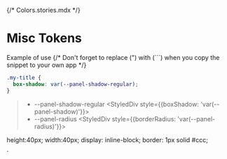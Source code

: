{/* Colors.stories.mdx */}


<Meta title="Tokens/Misc" />

# Misc Tokens

Example of use
{/* Don't forget to replace (") with (```) when you copy the snippet to your own app */}

```css
.my-title {
  box-shadow: var(--panel-shadow-regular);
}
```

> - --panel-shadow-regular <StyledDiv style={{boxShadow: 'var(--panel-shadow)'}}></StyledDiv>
> - --panel-radius <StyledDiv style={{borderRadius: 'var(--panel-radius)'}}></StyledDiv>

height:40px;
width:40px;
display: inline-block;
border: 1px solid #ccc;


`
